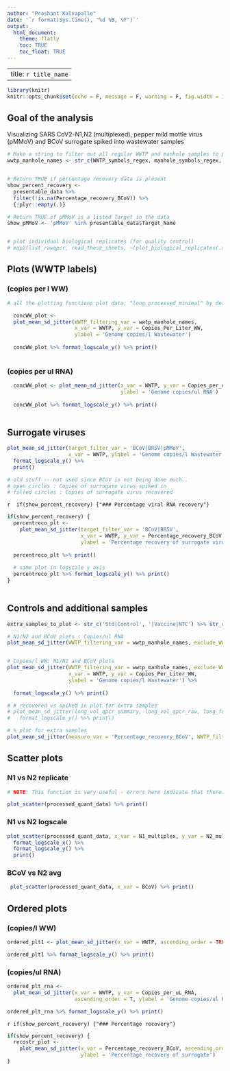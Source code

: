 ```yaml
---
author: "Prashant Kalvapalle"
date: '`r format(Sys.time(), "%d %B, %Y")`'
output: 
  html_document:
    theme: flatly
    toc: TRUE
    toc_float: TRUE
---
```


---
title: `r title_name`
---

```r
library(knitr)
knitr::opts_chunk$set(echo = F, message = F, warning = F, fig.width = 12, fig.height = 4)

```

## Goal of the analysis

Visualizing SARS CoV2-N1,N2 (multiplexed), pepper mild mottle virus (pMMoV) and BCoV surrogate spiked into wastewater samples

```r

# Make a string to filter out all regular WWTP and manhole samples to plot separately
wwtp_manhole_names <- str_c(WWTP_symbols_regex, manhole_symbols_regex, sep = '|')


# Return TRUE if percentage recovery data is present
show_percent_recovery <- 
  presentable_data %>% 
  filter(!is.na(Percentage_recovery_BCoV)) %>% 
  {!plyr::empty(.)}

# Return TRUE of pMMoV is a listed Target in the data
show_pMMoV <- 'pMMoV' %in% presentable_data$Target_Name


# plot individual biological replicates (for quality control)
# map2(list_rawqpcr, read_these_sheets, ~(plot_biological_replicates(.x, title_text = .y)))

```


## Plots (WWTP labels)

### (copies per l WW)

```r
# all the plotting functions plot data: "long_processed_minimal" by default

  concWW_plot <- 
  plot_mean_sd_jitter(WWTP_filtering_var = wwtp_manhole_names, 
                      x_var = WWTP, y_var = Copies_Per_Liter_WW, 
                      ylabel = 'Genome copies/l Wastewater') 
  
  concWW_plot %>% format_logscale_y() %>% print()
  
```


### (copies per ul RNA)

```r

  concWW_plot <- plot_mean_sd_jitter(x_var = WWTP, y_var = Copies_per_uL_RNA, 
                                     ylabel = 'Genome copies/ul RNA') 
  
  concWW_plot %>% format_logscale_y() %>% print()
  
```


## Surrogate viruses

```r

plot_mean_sd_jitter(target_filter_var = 'BCoV|BRSV|pMMoV', 
                    x_var = WWTP, ylabel = 'Genome copies/l Wastewater') %>%  
  format_logscale_y() %>% 
  print()

# old stuff -- not used since BCoV is not being done much..
# open circles : Copies of surrogate virus spiked in
# filled circles : Copies of surrogate virus recovered


```

`r  if(show_percent_recovery) {"### Percentage viral RNA recovery"}`

```r

if(show_percent_recovery) {
  percentreco_plt <- 
    plot_mean_sd_jitter(target_filter_var = 'BCoV|BRSV', 
                        x_var = WWTP, y_var = Percentage_recovery_BCoV,
                        ylabel = 'Percentage recovery of surrogate virus') 
  
  percentreco_plt %>% print()
  
  # same plot in logscale y axis  
  percentreco_plt %>% format_logscale_y() %>% print()
}
  
```

## Controls and additional samples

```r

extra_samples_to_plot <- str_c('Std|Control', '|Vaccine|NTC') %>% str_remove('\\|Std|Std\\|')

# N1/N2 and BCoV plots : Copies/ul RNA
plot_mean_sd_jitter(WWTP_filtering_var = wwtp_manhole_names, exclude_WWTP = T, x_var = WWTP) %>% format_logscale_y() %>% print()


# Copies/l WW: N1/N2 and BCoV plots
plot_mean_sd_jitter(WWTP_filtering_var = wwtp_manhole_names, exclude_WWTP = T, 
                    x_var = WWTP, y_var = Copies_Per_Liter_WW,
                    ylabel = 'Genome copies/l Wastewater') %>% 
  
  format_logscale_y() %>% print()

# # recovered vs spiked in plot for extra samples
# plot_mean_sd_jitter(long_vol_qpcr_summary, long_vol_qpcr_raw, long_format = T, measure_var = 'Recovered', Sample_filtering_var = extra_samples_to_plot, exclude_sample = F, x_var = WWTP, ylabel = 'Genome copies/l Wastewater') %>%
#   format_logscale_y() %>% print()

# % plot for extra samples
plot_mean_sd_jitter(measure_var = 'Percentage_recovery_BCoV', WWTP_filtering_var = wwtp_manhole_names, exclude_WWTP = T, target_filter_var= 'BCoV|BRSV', x_var = WWTP, ylabel = 'Percentage recovery of surrogate virus') %>% print()

```


## Scatter plots

### N1 vs N2 replicate

```r

# NOTE: This function is very useful - errors here indicate that there are overlapping labels in the data: Check the sample naming sheet first thing

plot_scatter(processed_quant_data) %>% print()

```

### N1 vs N2 logscale

```r

plot_scatter(processed_quant_data, x_var = N1_multiplex, y_var = N2_multiplex) %>% 
  format_logscale_x() %>% 
  format_logscale_y() %>% 
  print()

```

### BCoV vs N2 avg

```r

 plot_scatter(processed_quant_data, x_var = BCoV) %>% print()

```

## Ordered plots

### (copies/l WW)

```r

ordered_plt1 <- plot_mean_sd_jitter(x_var = WWTP, ascending_order = TRUE, ylabel = 'Genome copies/l Wastewater')

ordered_plt1 %>% format_logscale_y() %>% print()

```

### (copies/ul RNA)

```r

ordered_plt_rna <- 
  plot_mean_sd_jitter(x_var = WWTP, y_var = Copies_per_uL_RNA,
                      ascending_order = T, ylabel = 'Genome copies/ul RNA')

ordered_plt_rna %>% format_logscale_y() %>% print()

```


`r if(show_percent_recovery) {"### Percentage recovery"}`

```r

if(show_percent_recovery) {
  recostr_plot <- 
    plot_mean_sd_jitter(x_var = Percentage_recovery_BCoV, ascending_order = T,
                        ylabel = 'Percentage recovery of surrogate')
}

```

